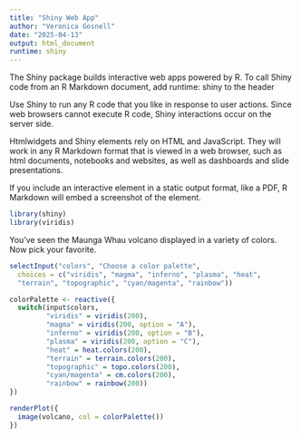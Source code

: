 ```yaml
---
title: "Shiny Web App"
author: "Veronica Gosnell"
date: "2025-04-13"
output: html_document
runtime: shiny
---
```


The Shiny package builds interactive web apps powered by R. To call Shiny code from an R Markdown document, add runtime: shiny to the header

Use Shiny to run any R code that you like in response to user actions. Since web browsers cannot execute R code, Shiny interactions occur on the server side.


Htmlwidgets and Shiny elements rely on HTML and JavaScript. They will work in any R Markdown format that is viewed in a web browser, such as html documents, notebooks and websites, as well as dashboards and slide presentations.

If you include an interactive element in a static output format, like a PDF, R Markdown will embed a screenshot of the element.


```r
library(shiny)
library(viridis)
```

You've seen the Maunga Whau volcano displayed in a variety of colors. Now pick your favorite.

```r
selectInput("colors", "Choose a color palette", 
  choices = c("viridis", "magma", "inferno", "plasma", "heat",
  "terrain", "topographic", "cyan/magenta", "rainbow"))

colorPalette <- reactive({
  switch(input$colors, 
         "viridis" = viridis(200),
         "magma" = viridis(200, option = "A"),
         "inferno" = viridis(200, option = "B"),
         "plasma" = viridis(200, option = "C"),
         "heat" = heat.colors(200),
         "terrain" = terrain.colors(200),
         "topographic" = topo.colors(200),
         "cyan/magenta" = cm.colors(200),
         "rainbow" = rainbow(200))
})

renderPlot({
  image(volcano, col = colorPalette())
})
```





